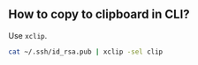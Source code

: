 ## How to copy to clipboard in CLI?

Use `xclip`.

```sh
cat ~/.ssh/id_rsa.pub | xclip -sel clip
```
